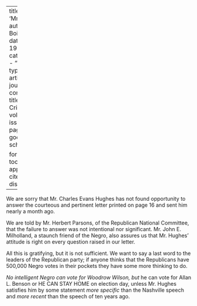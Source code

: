
---
title: 'Mr. Hughes'
author: Du Bois, W.E.B.
date: May 1916
categories: 
  - ""
citation: 
  type: article-journal
  container-title: The Crisis
  volume: 13
  issue: 1
  page: 12
google-scholar: true

format:
  html:
    toc: false
    appendix-cite-as: display
---


We are sorry that Mr. Charles Evans Hughes has not found opportunity to answer the courteous and pertinent letter printed on page 16 and sent him nearly a month ago. 

We are told by Mr. Herbert Parsons, of the Republican National Committee, that the failure to answer was not intentional nor significant. Mr. John E. Milholland, a staunch friend of the Negro, also assures us that Mr. Hughes' attitude is right on every question raised in our letter. 

All this is gratifying, but it is not sufficient. We want to say a last word to the leaders of the Republican party; if anyone thinks that the Republicans have 500,000 Negro votes in their pockets they have some more thinking to do. 

*No intelligent Negro can vote for Woodrow Wilson, but* he can vote for Allan L. Benson or HE CAN STAY HOME on election day, unless Mr. Hughes satisfies him by some statement *more specific* than the Nashville speech and *more recent* than the speech of ten years ago. 

